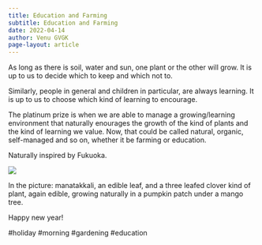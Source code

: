 ```yaml
---
title: Education and Farming 
subtitle: Education and Farming 
date: 2022-04-14
author: Venu GVGK
page-layout: article
---
```


As long as there is soil, water and sun, one plant or the other will grow. It is up to us to decide which to keep and which not to.

Similarly, people in general and children in particular, are always learning. It is up to us to choose which kind of learning to encourage.

The platinum prize is when we are able to manage a growing/learning environment that naturally enourages the growth of the kind of plants and the kind of learning we value. Now, that could be called natural, organic, self\-managed and so on, whether it be farming or education.

Naturally inspired by Fukuoka.

![](ekoPSZV.jpg)

In the picture: manatakkali, an edible leaf, and a three leafed clover kind of plant, again edible, growing naturally in a pumpkin patch under a mango tree.

Happy new year!

\#holiday \#morning \#gardening \#education


